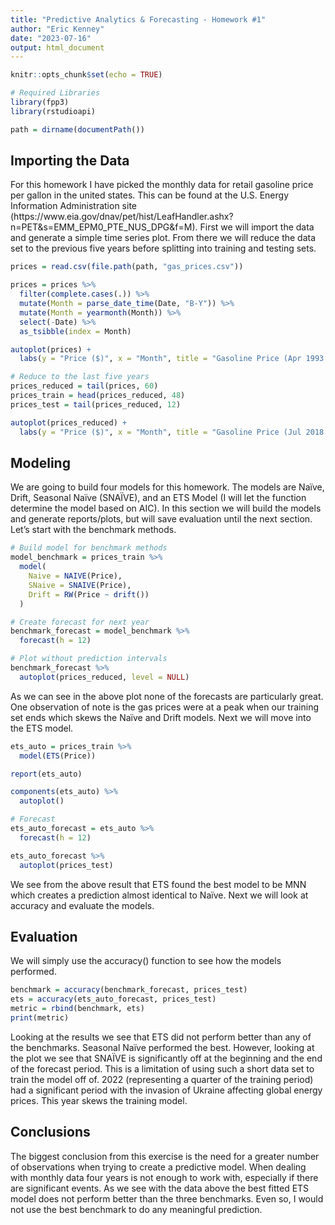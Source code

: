 ```yaml
---
title: "Predictive Analytics & Forecasting - Homework #1"
author: "Eric Kenney"
date: "2023-07-16"
output: html_document
---
```


```r
knitr::opts_chunk$set(echo = TRUE)
```

```r
# Required Libraries
library(fpp3)
library(rstudioapi)

path = dirname(documentPath())
```

## Importing the Data

For this homework I have picked the monthly data for retail gasoline price per gallon in the united states. This can be found at the U.S. Energy Information Administration site (https://www.eia.gov/dnav/pet/hist/LeafHandler.ashx?n=PET&s=EMM_EPM0_PTE_NUS_DPG&f=M). First we will import the data and generate a simple time series plot. From there we will reduce the data set to the previous five years before splitting into training and testing sets.

```r
prices = read.csv(file.path(path, "gas_prices.csv"))

prices = prices %>% 
  filter(complete.cases(.)) %>% 
  mutate(Month = parse_date_time(Date, "B-Y")) %>% 
  mutate(Month = yearmonth(Month)) %>% 
  select(-Date) %>% 
  as_tsibble(index = Month)

autoplot(prices) +
  labs(y = "Price ($)", x = "Month", title = "Gasoline Price (Apr 1993 - Jun 2023)")

# Reduce to the last five years
prices_reduced = tail(prices, 60)
prices_train = head(prices_reduced, 48)
prices_test = tail(prices_reduced, 12)

autoplot(prices_reduced) +
  labs(y = "Price ($)", x = "Month", title = "Gasoline Price (Jul 2018 - Jun 2023)")
```

## Modeling

We are going to build four models for this homework. The models are Naïve, Drift, Seasonal Naïve (SNAÏVE), and an ETS Model (I will let the function determine the model based on AIC). In this section we will build the models and generate reports/plots, but will save evaluation until the next section. Let's start with the benchmark methods.

```r
# Build model for benchmark methods
model_benchmark = prices_train %>% 
  model(
    Naive = NAIVE(Price),
    SNaive = SNAIVE(Price),
    Drift = RW(Price ~ drift())
  )

# Create forecast for next year
benchmark_forecast = model_benchmark %>% 
  forecast(h = 12)

# Plot without prediction intervals
benchmark_forecast %>% 
  autoplot(prices_reduced, level = NULL)
```

As we can see in the above plot none of the forecasts are particularly great. One observation of note is the gas prices were at a peak when our training set ends which skews the Naïve and Drift models. Next we will move into the ETS model.

```r
ets_auto = prices_train %>% 
  model(ETS(Price))

report(ets_auto)

components(ets_auto) %>% 
  autoplot()

# Forecast
ets_auto_forecast = ets_auto %>% 
  forecast(h = 12)

ets_auto_forecast %>% 
  autoplot(prices_test)
```

We see from the above result that ETS found the best model to be MNN which creates a prediction almost identical to Naïve. Next we will look at accuracy and evaluate the models.

## Evaluation

We will simply use the accuracy() function to see how the models performed.

```r
benchmark = accuracy(benchmark_forecast, prices_test)
ets = accuracy(ets_auto_forecast, prices_test)
metric = rbind(benchmark, ets)
print(metric)
```

Looking at the results we see that ETS did not perform better than any of the benchmarks. Seasonal Naïve performed the best. However, looking at the plot we see that SNAÏVE is significantly off at the beginning and the end of the forecast period. This is a limitation of using such a short data set to train the model off of. 2022 (representing a quarter of the training period) had a significant period with the invasion of Ukraine affecting global energy prices. This year skews the training model.

## Conclusions

The biggest conclusion from this exercise is the need for a greater number of observations when trying to create a predictive model. When dealing with monthly data four years is not enough to work with, especially if there are significant events. As we see with the data above the best fitted ETS model does not perform better than the three benchmarks. Even so, I would not use the best benchmark to do any meaningful prediction.